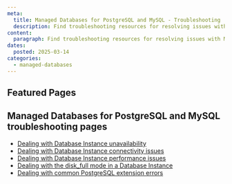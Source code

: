 ```yaml
---
meta:
  title: Managed Databases for PostgreSQL and MySQL - Troubleshooting
  description: Find troubleshooting resources for resolving issues with Managed Databases for PostgreSQL and MySQL.
content:
  paragraph: Find troubleshooting resources for resolving issues with Managed Databases for PostgreSQL and MySQL.
dates:
  posted: 2025-03-14
categories:
  - managed-databases
---
```


<ProductHeader
  productName="Managed Databases for PostgreSQL and MySQL troubleshooting"
  productLogo="managedDatabase"
  description="Discover how to solve the most common issues in Scaleway Managed Databases for PostgreSQL and MySQL."
/>

## Featured Pages

<Grid>
    <DefaultCard
      title="Managed Databases for PostgreSQL and MySQL FAQ"
      description="General info on Managed Databases"
      url="/faq/databases-for-postgresql-and-mysql/"
      label="See more"
    />
    <DefaultCard
      title="How to apply scheduled maintenance to a Database Instance"
      description="Manage scheduled maintenance"
      url="/managed-databases-for-postgresql-and-mysql/how-to/apply-maintenance/"
      label="See more"
    />
    <DefaultCard
      title="Security and Reliability"
      description="Best practices for security"
      url="/managed-databases-for-postgresql-and-mysql/reference-content/security-and-reliability/"
      label="See more"
    />
</Grid>
<Grid>
    <DefaultCard
      title="PostgreSQL extensions reference"
      description="Learn more about the PostgreSQL extensions"
      url="/managed-databases-for-postgresql-and-mysql/reference-content/postgresql-extensions/"
      label="See more"
    />
    <DefaultCard
      title="Understanding the autohealing feature"
      description="Learn more about the autohealing feature"
      url="/managed-databases-for-postgresql-and-mysql/reference-content/autohealing"
      label="See more"
    />
</Grid>

## Managed Databases for PostgreSQL and MySQL troubleshooting pages

- [Dealing with Database Instance unavailability](/managed-databases-for-postgresql-and-mysql/troubleshooting/database-instance-unavailable/)
- [Dealing with Database Instance connectivity issues](/managed-databases-for-postgresql-and-mysql/troubleshooting/database-instance-connectivity-issues/)
- [Dealing with Database Instance performance issues](/managed-databases-for-postgresql-and-mysql/troubleshooting/database-instance-performance-issues/)
- [Dealing with the disk_full mode in a Database Instance](/managed-databases-for-postgresql-and-mysql/troubleshooting/disk-full/)
- [Dealing with common PostgreSQL extension errors](/managed-databases-for-postgresql-and-mysql/troubleshooting/extension-errors/)

